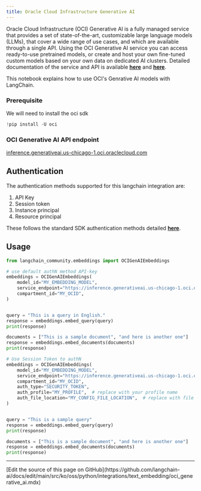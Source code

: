 ```yaml
---
title: Oracle Cloud Infrastructure Generative AI
---
```


Oracle Cloud Infrastructure (OCI) Generative AI is a fully managed service that provides a set of state-of-the-art, customizable large language models (LLMs), that cover a wide range of use cases, and which are available through a single API.
Using the OCI Generative AI service you can access ready-to-use pretrained models, or create and host your own fine-tuned custom models based on your own data on dedicated AI clusters. Detailed documentation of the service and API is available __[here](https://docs.oracle.com/en-us/iaas/Content/generative-ai/home.htm)__ and __[here](https://docs.oracle.com/en-us/iaas/api/#/en/generative-ai/20231130/)__.

This notebook explains how to use OCI's Genrative AI models with LangChain.

### Prerequisite

We will need to install the oci sdk

```python
!pip install -U oci
```

### OCI Generative AI API endpoint
[inference.generativeai.us-chicago-1.oci.oraclecloud.com](https://inference.generativeai.us-chicago-1.oci.oraclecloud.com)

## Authentication

The authentication methods supported for this langchain integration are:

1. API Key
2. Session token
3. Instance principal
4. Resource principal

These follows the standard SDK authentication methods detailed __[here](https://docs.oracle.com/en-us/iaas/Content/API/Concepts/sdk_authentication_methods.htm)__.

## Usage

```python
from langchain_community.embeddings import OCIGenAIEmbeddings

# use default authN method API-key
embeddings = OCIGenAIEmbeddings(
    model_id="MY_EMBEDDING_MODEL",
    service_endpoint="https://inference.generativeai.us-chicago-1.oci.oraclecloud.com",
    compartment_id="MY_OCID",
)


query = "This is a query in English."
response = embeddings.embed_query(query)
print(response)

documents = ["This is a sample document", "and here is another one"]
response = embeddings.embed_documents(documents)
print(response)
```

```python
# Use Session Token to authN
embeddings = OCIGenAIEmbeddings(
    model_id="MY_EMBEDDING_MODEL",
    service_endpoint="https://inference.generativeai.us-chicago-1.oci.oraclecloud.com",
    compartment_id="MY_OCID",
    auth_type="SECURITY_TOKEN",
    auth_profile="MY_PROFILE",  # replace with your profile name
    auth_file_location="MY_CONFIG_FILE_LOCATION",  # replace with file location where profile name configs present
)


query = "This is a sample query"
response = embeddings.embed_query(query)
print(response)

documents = ["This is a sample document", "and here is another one"]
response = embeddings.embed_documents(documents)
print(response)
```

---

<Callout icon="pen-to-square" iconType="regular">
  [Edit the source of this page on GitHub](https://github.com/langchain-ai/docs/edit/main/src/ko/oss/python/integrations/text_embedding/oci_generative_ai.mdx)
</Callout>
